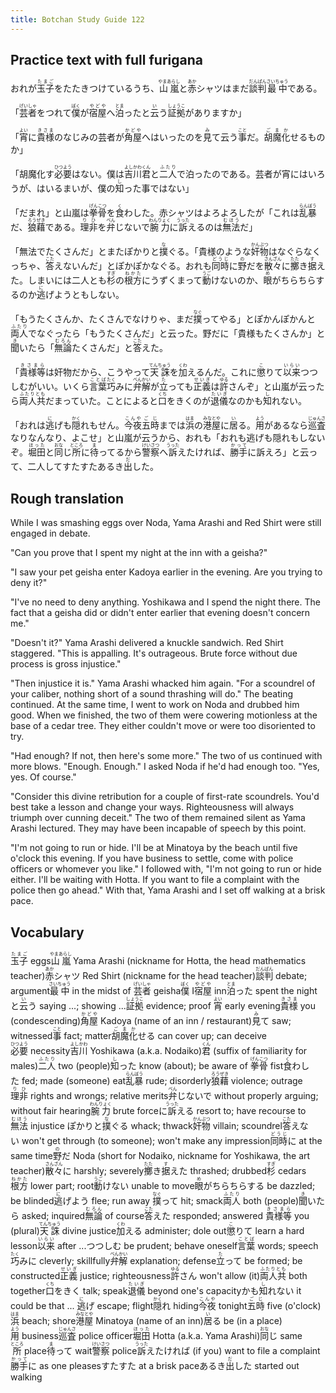 ```yaml
---
title: Botchan Study Guide 122
---
```


## Practice text with full furigana

<p>
おれが<ruby><rb>玉子</rb><rt>たまご</rt></ruby>をたたきつけているうち、<ruby><rb>山嵐</rb><rt>やまあらし</rt></ruby>と<ruby><rb>赤</rb><rt>あか</rt></ruby>シャツはまだ<ruby><rb>談判</rb><rt>だんぱん</rt></ruby><ruby><rb>最中</rb><rt>さいちゅう</rt></ruby>である。
</p>

<p>
「<ruby><rb>芸者</rb><rt>げいしゃ</rt></ruby>をつれて<ruby><rb>僕</rb><rt>ぼく</rt></ruby>が<ruby><rb>宿屋</rb><rt>やどや</rt></ruby>へ<ruby><rb>泊</rb><rt>とま</rt></ruby>ったと<ruby><rb>云</rb><rt>い</rt></ruby>う<ruby><rb>証拠</rb><rt>しょうこ</rt></ruby>がありますか」
</p>

<p>
「<ruby><rb>宵</rb><rt>よい</rt></ruby>に<ruby><rb>貴様</rb><rt>きさま</rt></ruby>のなじみの芸者が<ruby><rb>角屋</rb><rt>かどや</rt></ruby>へはいったのを<ruby><rb>見</rb><rt>み</rt></ruby>て云う<ruby><rb>事</rb><rt>こと</rt></ruby>だ。<ruby><rb>胡魔化</rb><rt>ごまか</rt></ruby>せるものか」
</p>

<p>
「胡魔化す<ruby><rb>必要</rb><rt>ひつよう</rt></ruby>はない。僕は<ruby><rb>吉川</rb><rt>よしかわ</rt></ruby><ruby><rb>君</rb><rt>くん</rt></ruby>と<ruby><rb>二人</rb><rt>ふたり</rt></ruby>で泊ったのである。芸者が宵にはいろうが、はいるまいが、僕の<ruby><rb>知</rb><rt>し</rt></ruby>った事ではない」
</p>

<p>
「だまれ」と山嵐は<ruby><rb>拳骨</rb><rt>げんこつ</rt></ruby>を<ruby><rb>食</rb><rt>く</rt></ruby>わした。赤シャツはよろよろしたが「これは<ruby><rb>乱暴</rb><rt>らんぼう</rt></ruby>だ、<ruby><rb>狼藉</rb><rt>ろうぜき</rt></ruby>である。<ruby><rb>理非</rb><rt>りひ</rt></ruby>を<ruby><rb>弁</rb><rt>べん</rt></ruby>じないで<ruby><rb>腕力</rb><rt>わんりょく</rt></ruby>に<ruby><rb>訴</rb><rt>うった</rt></ruby>えるのは<ruby><rb>無法</rb><rt>むほう</rt></ruby>だ」
</p>

<p>
「無法でたくさんだ」とまたぽかりと<ruby><rb>撲</rb><rt>な</rt></ruby>ぐる。「貴様のような<ruby><rb>奸物</rb><rt>かんぶつ</rt></ruby>はなぐらなくっちゃ、<ruby><rb>答</rb><rt>こた</rt></ruby>えないんだ」とぽかぽかなぐる。おれも<ruby><rb>同時</rb><rt>どうじ</rt></ruby>に<ruby><rb>野</rb><rt>の</rt></ruby>だを<ruby><rb>散々</rb><rt>さんざん</rt></ruby>に<ruby><rb>擲</rb><rt>たた</rt></ruby>き<ruby><rb>据</rb><rt>す</rt></ruby>えた。しまいには二人とも<ruby><rb>杉</rb><rt>すぎ</rt></ruby>の<ruby><rb>根方</rb><rt>ねかた</rt></ruby>にうずくまって<ruby><rb>動</rb><rt>うご</rt></ruby>けないのか、<ruby><rb>眼</rb><rt>め</rt></ruby>がちらちらするのか<ruby><rb>逃</rb><rt>に</rt></ruby>げようともしない。
</p>

<p>
「もうたくさんか、たくさんでなけりゃ、まだ<ruby><rb>撲</rb><rt>なぐ</rt></ruby>ってやる」とぽかんぽかんと<ruby><rb>両人</rb><rt>ふたり</rt></ruby>でなぐったら「もうたくさんだ」と云った。野だに「貴様もたくさんか」と<ruby><rb>聞</rb><rt>き</rt></ruby>いたら「<ruby><rb>無論</rb><rt>むろん</rt></ruby>たくさんだ」と<ruby><rb>答</rb><rt>こた</rt></ruby>えた。
</p>

<p>
「<ruby><rb>貴様等</rb><rt>きさまら</rt></ruby>は奸物だから、こうやって<ruby><rb>天誅</rb><rt>てんちゅう</rt></ruby>を<ruby><rb>加</rb><rt>くわ</rt></ruby>えるんだ。これに<ruby><rb>懲</rb><rt>こ</rt></ruby>りて<ruby><rb>以来</rb><rt>いらい</rt></ruby>つつしむがいい。いくら<ruby><rb>言葉</rb><rt>ことば</rt></ruby><ruby><rb>巧</rb><rt>たく</rt></ruby>みに<ruby><rb>弁解</rb><rt>べんかい</rt></ruby>が<ruby><rb>立</rb><rt>た</rt></ruby>っても<ruby><rb>正義</rb><rt>せいぎ</rt></ruby>は<ruby><rb>許</rb><rt>ゆる</rt></ruby>さんぞ」と山嵐が云ったら<ruby><rb>両人共</rb><rt>ふたりとも</rt></ruby>だまっていた。ことによると<ruby><rb>口</rb><rt>くち</rt></ruby>をきくのが<ruby><rb>退儀</rb><rt>たいぎ</rt></ruby>なのかも<ruby><rb>知</rb><rt>し</rt></ruby>れない。
</p>

<p>
「おれは<ruby><rb>逃</rb><rt>に</rt></ruby>げも<ruby><rb>隠</rb><rt>かく</rt></ruby>れもせん。<ruby><rb>今夜</rb><rt>こんや</rt></ruby><ruby><rb>五時</rb><rt>ごじ</rt></ruby>までは<ruby><rb>浜</rb><rt>はま</rt></ruby>の<ruby><rb>港屋</rb><rt>みなとや</rt></ruby>に<ruby><rb>居</rb><rt>い</rt></ruby>る。<ruby><rb>用</rb><rt>よう</rt></ruby>があるなら<ruby><rb>巡査</rb><rt>じゅんさ</rt></ruby>なりなんなり、よこせ」と山嵐が云うから、おれも「おれも逃げも隠れもしないぞ。<ruby><rb>堀田</rb><rt>ほった</rt></ruby>と<ruby><rb>同</rb><rt>おな</rt></ruby>じ<ruby><rb>所</rb><rt>ところ</rt></ruby>に<ruby><rb>待</rb><rt>ま</rt></ruby>ってるから<ruby><rb>警察</rb><rt>けいさつ</rt></ruby>へ<ruby><rb>訴</rb><rt>うった</rt></ruby>えたければ、<ruby><rb>勝手</rb><rt>かって</rt></ruby>に訴えろ」と云って、二人してすたすたあるき<ruby><rb>出</rb><rt>だ</rt></ruby>した。
</p>


## Rough translation

While I was smashing eggs over Noda, Yama Arashi and Red Shirt were still engaged in debate.

"Can you prove that I spent my night at the inn with a geisha?"

"I saw your pet geisha enter Kadoya earlier in the evening. Are you trying to deny it?"

"I've no need to deny anything. Yoshikawa and I spend the night there. The fact that a geisha did or didn't enter earlier that evening doesn't concern me."

"Doesn't it?" Yama Arashi delivered a knuckle sandwich. Red Shirt staggered. "This is appalling. It's outrageous. Brute force without due process is gross injustice."

"Then injustice it is." Yama Arashi whacked him again. "For a scoundrel of your caliber, nothing short of a sound thrashing will do." The beating continued. At the same time, I went to work on Noda and drubbed him good. When we finished, the two of them were cowering motionless at the base of a cedar tree. They either couldn't move or were too disoriented to try.

"Had enough? If not, then here's some more." The two of us continued with more blows. "Enough. Enough." I asked Noda if he'd had enough too. "Yes, yes. Of course."

"Consider this divine retribution for a couple of first-rate scoundrels. You'd best take a lesson and change your ways. Righteousness will always triumph over cunning deceit." The two of them remained silent as Yama Arashi lectured. They may have been incapable of speech by this point.

"I'm not going to run or hide. I'll be at Minatoya by the beach until five o'clock this evening. If you have business to settle, come with police officers or whomever you like." I followed with, "I'm not going to run or hide either. I'll be waiting with Hotta. If you want to file a complaint with the police then go ahead." With that, Yama Arashi and I set off walking at a brisk pace.


## Vocabulary

<p>
<span className="vocabstudy"><ruby><rb>玉子</rb><rt>たまご</rt></ruby>&nbsp;eggs</span><span className="vocabstudy"><ruby><rb>山嵐</rb><rt>やまあらし</rt></ruby>&nbsp;Yama Arashi (nickname for Hotta, the head mathematics teacher)</span><span className="vocabstudy"><ruby><rb>赤</rb><rt>あか</rt></ruby>シャツ&nbsp;Red Shirt (nickname for the head teacher)</span><span className="vocabstudy"><ruby><rb>談判</rb><rt>だんぱん</rt></ruby>&nbsp;debate; argument</span><span className="vocabstudy"><ruby><rb>最中</rb><rt>さいちゅう</rt></ruby>&nbsp;in the midst of</span>
<span className="vocabstudy"><ruby><rb>芸者</rb><rt>げいしゃ</rt></ruby>&nbsp;geisha</span><span className="vocabstudy"><ruby><rb>僕</rb><rt>ぼく</rt></ruby>&nbsp;I</span><span className="vocabstudy"><ruby><rb>宿屋</rb><rt>やどや</rt></ruby>&nbsp;inn</span><span className="vocabstudy"><ruby><rb>泊</rb><rt>とま</rt></ruby>った&nbsp;spent the night</span><span className="vocabstudy">と<ruby><rb>云</rb><rt>い</rt></ruby>う&nbsp;saying ...; showing ...</span><span className="vocabstudy"><ruby><rb>証拠</rb><rt>しょうこ</rt></ruby>&nbsp;evidence; proof</span>
<span className="vocabstudy"><ruby><rb>宵</rb><rt>よい</rt></ruby>&nbsp;early evening</span><span className="vocabstudy"><ruby><rb>貴様</rb><rt>きさま</rt></ruby>&nbsp;you (condescending)</span><span className="vocabstudy"><ruby><rb>角屋</rb><rt>かどや</rt></ruby>&nbsp;Kadoya (name of an inn / restaurant)</span><span className="vocabstudy"><ruby><rb>見</rb><rt>み</rt></ruby>て&nbsp;saw; witnessed</span><span className="vocabstudy"><ruby><rb>事</rb><rt>こと</rt></ruby>&nbsp;fact; matter</span><span className="vocabstudy"><ruby><rb>胡魔化</rb><rt>ごまか</rt></ruby>せる&nbsp;can cover up; can deceive</span>
<span className="vocabstudy"><ruby><rb>必要</rb><rt>ひつよう</rt></ruby>&nbsp;necessity</span><span className="vocabstudy"><ruby><rb>吉川</rb><rt>よしかわ</rt></ruby>&nbsp;Yoshikawa (a.k.a. Nodaiko)</span><span className="vocabstudy"><ruby><rb>君</rb><rt>くん</rt></ruby>&nbsp;(suffix of familiarity for males)</span><span className="vocabstudy"><ruby><rb>二人</rb><rt>ふたり</rt></ruby>&nbsp;two (people)</span><span className="vocabstudy"><ruby><rb>知</rb><rt>し</rt></ruby>った&nbsp;know (about); be aware of</span>
<span className="vocabstudy"><ruby><rb>拳骨</rb><rt>げんこつ</rt></ruby>&nbsp;fist</span><span className="vocabstudy"><ruby><rb>食</rb><rt>く</rt></ruby>わした&nbsp;fed; made (someone) eat</span><span className="vocabstudy"><ruby><rb>乱暴</rb><rt>らんぼう</rt></ruby>&nbsp;rude; disorderly</span><span className="vocabstudy"><ruby><rb>狼藉</rb><rt>ろうぜき</rt></ruby>&nbsp;violence; outrage</span><span className="vocabstudy"><ruby><rb>理非</rb><rt>りひ</rt></ruby>&nbsp;rights and wrongs; relative merits</span><span className="vocabstudy"><ruby><rb>弁</rb><rt>べん</rt></ruby>じないで&nbsp;without properly arguing; without fair hearing</span><span className="vocabstudy"><ruby><rb>腕力</rb><rt>わんりょく</rt></ruby>&nbsp;brute force</span><span className="vocabstudy">に<ruby><rb>訴</rb><rt>うった</rt></ruby>える&nbsp;resort to; have recourse to</span><span className="vocabstudy"><ruby><rb>無法</rb><rt>むほう</rt></ruby>&nbsp;injustice</span>
<span className="vocabstudy">ぽかりと<ruby><rb>撲</rb><rt>な</rt></ruby>ぐる&nbsp;whack; thwack</span><span className="vocabstudy"><ruby><rb>奸物</rb><rt>かんぶつ</rt></ruby>&nbsp;villain; scoundrel</span><span className="vocabstudy"><ruby><rb>答</rb><rt>こた</rt></ruby>えない&nbsp;won't get through (to someone); won't make any impression</span><span className="vocabstudy"><ruby><rb>同時</rb><rt>どうじ</rt></ruby>に&nbsp;at the same time</span><span className="vocabstudy"><ruby><rb>野</rb><rt>の</rt></ruby>だ&nbsp;Noda (short for Nodaiko, nickname for Yoshikawa, the art teacher)</span><span className="vocabstudy"><ruby><rb>散々</rb><rt>さんざん</rt></ruby>に&nbsp;harshly; severely</span><span className="vocabstudy"><ruby><rb>擲</rb><rt>たた</rt></ruby>き<ruby><rb>据</rb><rt>す</rt></ruby>えた&nbsp;thrashed; drubbed</span><span className="vocabstudy"><ruby><rb>杉</rb><rt>すぎ</rt></ruby>&nbsp;cedars</span><span className="vocabstudy"><ruby><rb>根方</rb><rt>ねかた</rt></ruby>&nbsp;lower part; root</span><span className="vocabstudy"><ruby><rb>動</rb><rt>うご</rt></ruby>けない&nbsp;unable to move</span><span className="vocabstudy"><ruby><rb>眼</rb><rt>め</rt></ruby>がちらちらする&nbsp;be dazzled; be blinded</span><span className="vocabstudy"><ruby><rb>逃</rb><rt>に</rt></ruby>げよう&nbsp;flee; run away</span>
<span className="vocabstudy"><ruby><rb>撲</rb><rt>なぐ</rt></ruby>って&nbsp;hit; smack</span><span className="vocabstudy"><ruby><rb>両人</rb><rt>ふたり</rt></ruby>&nbsp;both (people)</span><span className="vocabstudy"><ruby><rb>聞</rb><rt>き</rt></ruby>いたら&nbsp;asked; inquired</span><span className="vocabstudy"><ruby><rb>無論</rb><rt>むろん</rt></ruby>&nbsp;of course</span><span className="vocabstudy"><ruby><rb>答</rb><rt>こた</rt></ruby>えた&nbsp;responded; answered</span>
<span className="vocabstudy"><ruby><rb>貴様等</rb><rt>きさまら</rt></ruby>&nbsp;you (plural)</span><span className="vocabstudy"><ruby><rb>天誅</rb><rt>てんちゅう</rt></ruby>&nbsp;divine justice</span><span className="vocabstudy"><ruby><rb>加</rb><rt>くわ</rt></ruby>える&nbsp;administer; dole out</span><span className="vocabstudy"><ruby><rb>懲</rb><rt>こ</rt></ruby>りて&nbsp;learn a hard lesson</span><span className="vocabstudy"><ruby><rb>以来</rb><rt>いらい</rt></ruby>&nbsp;after ...</span><span className="vocabstudy">つつしむ&nbsp;be prudent; behave oneself</span><span className="vocabstudy"><ruby><rb>言葉</rb><rt>ことば</rt></ruby>&nbsp;words; speech</span><span className="vocabstudy"><ruby><rb>巧</rb><rt>たく</rt></ruby>みに&nbsp;cleverly; skillfully</span><span className="vocabstudy"><ruby><rb>弁解</rb><rt>べんかい</rt></ruby>&nbsp;explanation; defense</span><span className="vocabstudy"><ruby><rb>立</rb><rt>た</rt></ruby>って&nbsp;be formed; be constructed</span><span className="vocabstudy"><ruby><rb>正義</rb><rt>せいぎ</rt></ruby>&nbsp;justice; righteousness</span><span className="vocabstudy"><ruby><rb>許</rb><rt>ゆる</rt></ruby>さん&nbsp;won't allow (it)</span><span className="vocabstudy"><ruby><rb>両人共</rb><rt>ふたりとも</rt></ruby>&nbsp;both together</span><span className="vocabstudy"><ruby><rb>口</rb><rt>くち</rt></ruby>をきく&nbsp;talk; speak</span><span className="vocabstudy"><ruby><rb>退儀</rb><rt>たいぎ</rt></ruby>&nbsp;beyond one's capacity</span><span className="vocabstudy">かも<ruby><rb>知</rb><rt>し</rt></ruby>れない&nbsp;it could be that ...</span>
<span className="vocabstudy"><ruby><rb>逃</rb><rt>に</rt></ruby>げ&nbsp;escape; flight</span><span className="vocabstudy"><ruby><rb>隠</rb><rt>かく</rt></ruby>れ&nbsp;hiding</span><span className="vocabstudy"><ruby><rb>今夜</rb><rt>こんや</rt></ruby>&nbsp;tonight</span><span className="vocabstudy"><ruby><rb>五時</rb><rt>ごじ</rt></ruby>&nbsp;five (o'clock)</span><span className="vocabstudy"><ruby><rb>浜</rb><rt>はま</rt></ruby>&nbsp;beach; shore</span><span className="vocabstudy"><ruby><rb>港屋</rb><rt>みなとや</rt></ruby>&nbsp;Minatoya (name of an inn)</span><span className="vocabstudy"><ruby><rb>居</rb><rt>い</rt></ruby>る&nbsp;be (in a place)</span><span className="vocabstudy"><ruby><rb>用</rb><rt>よう</rt></ruby>&nbsp;business</span><span className="vocabstudy"><ruby><rb>巡査</rb><rt>じゅんさ</rt></ruby>&nbsp;police officer</span><span className="vocabstudy"><ruby><rb>堀田</rb><rt>ほった</rt></ruby>&nbsp;Hotta (a.k.a. Yama Arashi)</span><span className="vocabstudy"><ruby><rb>同</rb><rt>おな</rt></ruby>じ&nbsp;same</span><span className="vocabstudy"><ruby><rb>所</rb><rt>ところ</rt></ruby>&nbsp;place</span><span className="vocabstudy"><ruby><rb>待</rb><rt>ま</rt></ruby>って&nbsp;wait</span><span className="vocabstudy"><ruby><rb>警察</rb><rt>けいさつ</rt></ruby>&nbsp;police</span><span className="vocabstudy"><ruby><rb>訴</rb><rt>うった</rt></ruby>えたければ&nbsp;(if you) want to file a complaint</span><span className="vocabstudy"><ruby><rb>勝手</rb><rt>かって</rt></ruby>に&nbsp;as one pleases</span><span className="vocabstudy">すたすた&nbsp;at a brisk pace</span><span className="vocabstudy">あるき<ruby><rb>出</rb><rt>だ</rt></ruby>した&nbsp;started out walking</span>
</p>
